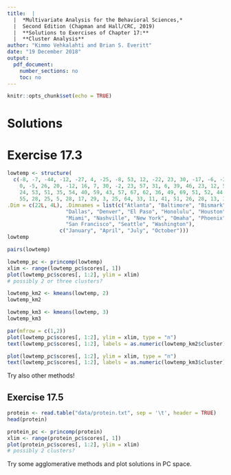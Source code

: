 ```yaml
---
title:  |  
  |  *Multivariate Analysis for the Behavioral Sciences,*
  |  Second Edition (Chapman and Hall/CRC, 2019)
  |  **Solutions to Exercises of Chapter 17:**
  |  **Cluster Analysis**
author: "Kimmo Vehkalahti and Brian S. Everitt"
date: "19 December 2018"
output: 
  pdf_document:
    number_sections: no
    toc: no
---
```


```r
knitr::opts_chunk$set(echo = TRUE)
```

# Solutions

# Exercise 17.3

```r
lowtemp <- structure(
  c(-8, -7, -44, -12, -27, 4, -25, -8, 53, 12, -22, 23, 30, -17, -6, -23, 17, -26, -16, 24, 
    0, -5, 26, 20, -12, 16, 7, 30, -2, 23, 57, 31, 6, 39, 46, 23, 12, 5, 32, 8, 13, 31, 29, 
    24, 53, 51, 35, 54, 40, 59, 43, 57, 67, 62, 36, 49, 69, 51, 52, 44, 61, 40, 33, 43, 43, 
    55, 28, 25, 5, 28, 17, 29, 3, 25, 64, 33, 11, 41, 51, 26, 28, 13, 34, 15, 8, 34, 28, 29),
.Dim = c(22L, 4L), .Dimnames = list(c("Atlanta", "Baltimore", "Bismark", "Boston", "Chicago", 
                   "Dallas", "Denver", "El Paso", "Honolulu", "Houston", "Juneau", "Los Angeles", 
                   "Miami", "Nashville", "New York", "Omaha", "Phoenix", "Portland", "Reno", 
                   "San Francisco", "Seattle", "Washington"), 
                 c("January", "April", "July", "October")))
lowtemp

pairs(lowtemp)
```
\pagebreak
```r
lowtemp_pc <- princomp(lowtemp)
xlim <- range(lowtemp_pc$scores[, 1])
plot(lowtemp_pc$scores[, 1:2], ylim = xlim)
# possibly 2 or three clusters?
```
\pagebreak
```r
lowtemp_km2 <- kmeans(lowtemp, 2)
lowtemp_km2
```
\pagebreak
```r
lowtemp_km3 <- kmeans(lowtemp, 3)
lowtemp_km3
```
\pagebreak
```r
par(mfrow = c(1,2))
plot(lowtemp_pc$scores[, 1:2], ylim = xlim, type = "n")
text(lowtemp_pc$scores[, 1:2], labels = as.numeric(lowtemp_km2$cluster), cex=0.8)

plot(lowtemp_pc$scores[, 1:2], ylim = xlim, type = "n")
text(lowtemp_pc$scores[, 1:2], labels = as.numeric(lowtemp_km3$cluster), cex=0.8)
```

Try also other methods!

\pagebreak

## Exercise 17.5

```r
protein <- read.table("data/protein.txt", sep = '\t', header = TRUE)
head(protein)

protein_pc <- princomp(protein)
xlim <- range(protein_pc$scores[, 1])
plot(protein_pc$scores[, 1:2], ylim = xlim)
# possibly 2 clusters?

```

Try some agglomerative methods and plot solutions in PC space.

\pagebreak

